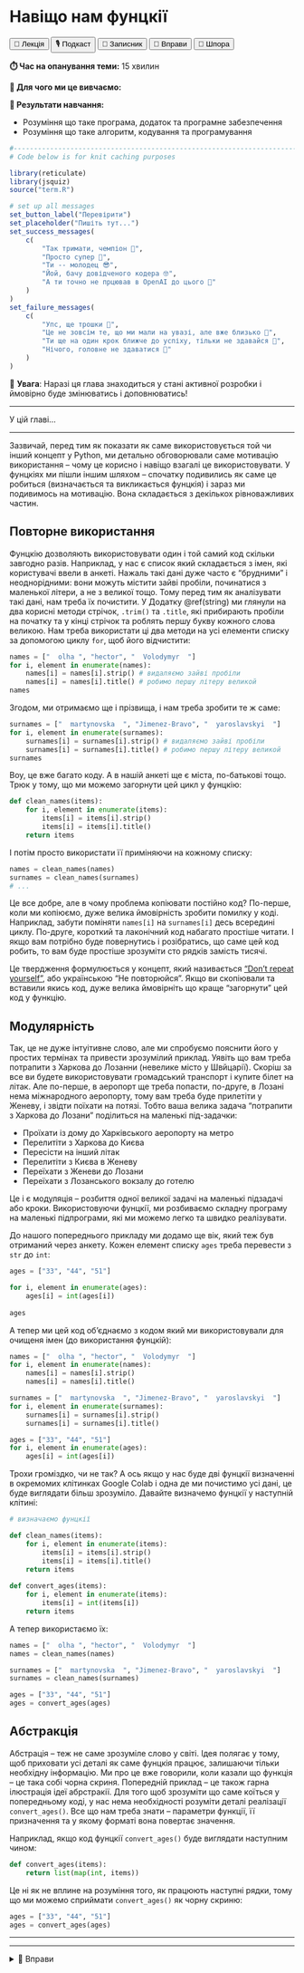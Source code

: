 # Навіщо нам фунцкії

<div class="btn-group">
  <button class="lecture">🎥 Лекція</button>
  <button class="podcast">🎙️ Подкаст</button>
  <button class="notebook">📓 Записник</button>
  <button class="exercises" onclick="openDetailsById('funcs_motivation_exercises');">🤸 Вправи</button>
  <button class="cheat">📝 Шпора</button>
</div>

**⏱️ Час на опанування теми:** 15 хвилин

**🤷 Для чого ми це вивчаємо:**

**🔑 Результати навчання:**

- Розуміння що таке програма, додаток та програмне забезпечення
- Розуміння що таке алгоритм, кодування та програмування 

```r
#-------------------------------------------------------------------------------
# Code below is for knit caching purposes

library(reticulate)
library(jsquiz)
source("term.R")

# set up all messages 
set_button_label("Перевірити")
set_placeholder("Пишіть тут...")
set_success_messages(
    c(
        "Так тримати, чемпіон 🌟",
        "Просто супер 🤩",
        "Ти -- молодец 😎",
        "Йой, бачу довідченого кодера 🤓",
        "А ти точно не прцював в OpenAI до цього 🤖"
    )
)
set_failure_messages(
    c(
        "Упс, ще трошки 😬",
        "Це не зовсім те, що ми мали на увазі, але вже близько 🙊",
        "Ти ще на один крок ближче до успіху, тільки не здавайся 🚀",
        "Нічого, головне не здаватися 💪"
    )
)
```

<div class = "warning">
🎈 **Увага**: Наразі ця глава знаходиться у стані активної розробки і ймовірно буде змінюватись і доповнюватись!
</div>

---

У цій главі...

---

Зазвичай, перед тим як показати як саме використовується той чи інший концепт у Python, ми детально обговорювали саме мотивацію використання -- чому це корисно і навіщо взагалі це використовувати. У фунцкіях ми пішли іншим шляхом -- спочатку подивились як саме це робиться (визначається та викликається фунцкія) і зараз ми подивимось на мотивацію. Вона складається з декількох рівноважливих частин. 

## Повторне використання

Фунцкію дозволяють використовувати один і той самий код скільки завгодно разів. Наприклад, у нас є список який складається з імен, які користувачі ввели в анкеті. Нажаль такі дані дуже часто є "брудними" і неоднорідними: вони можуть містити зайві пробіли, починатися з маленької літери, а не з великої тощо. Тому перед тим як аналізувати такі дані, нам треба їх почистити. У Додатку \@ref(string) ми глянули на два корисні методи стрічок, `.trim()` та `.title`, які прибирають пробіли на початку та у кінці стрічок та роблять першу букву кожного слова великою. Нам треба використати ці два методи на усі елементи списку за допомогою циклу `for`, щоб його відчистити: 

```python
names = ["  olha ", "hector", "  Volodymyr  "]
for i, element in enumerate(names):
    names[i] = names[i].strip() # видаляємо зайві пробіли
    names[i] = names[i].title() # робимо першу літеру великой
names
```

Згодом, ми отримаємо ще і прізвища, і нам треба зробити те ж саме: 

```python
surnames = ["  martynovska  ", "Jimenez-Bravo", "  yaroslavskyi  "]
for i, element in enumerate(surnames):
    surnames[i] = surnames[i].strip() # видаляємо зайві пробіли
    surnames[i] = surnames[i].title() # робимо першу літеру великой
surnames
```

Воу, це вже багато коду. А в нашій анкеті ще є міста, по-батькові тощо. Трюк у тому, що ми можемо загорнути цей цикл у фунцкію: 

```python
def clean_names(items): 
    for i, element in enumerate(items):
        items[i] = items[i].strip()
        items[i] = items[i].title()
    return items
```

І потім просто використати її приміняючи на кожному списку: 

```python
names = clean_names(names)
surnames = clean_names(surnames)
# ...
```

Це все добре, але в чому проблема копіювати постійно код? По-перше, коли ми копіюємо, дуже велика ймовірність зробити помилку у коді. Наприклад, забути поміняти `names[i]` на `surnames[i]` десь всередині циклу. По-друге, короткий та лаконічний код набагато простіше читати. І якщо вам потрібно буде повернутись і розібратись, що саме цей код робить, то вам буде простіше зрозуміти сто рядків замість тисячі.

Це твердження формулюється у концепт, який називається ["Don't repeat yourself"](https://en.wikipedia.org/wiki/Don%27t_repeat_yourself), або українською "Не повторюйся". Якщо ви скопіювали та вставили якись код, дуже велика ймовірніть що краще "загорнути" цей код у функцію.

## Модулярність

Так, це не дуже інтуітивне слово, але ми спробуємо пояснити його у простих термінах та привести зрозумілий приклад. Уявіть що вам треба потрапити з Харкова до Лозанни (невелике місто у Швйцарії). Скоріш за все ви будете використовувати громадський транспорт і купите білет на літак. Але по-перше, в аеропорт ще треба попасти, по-друге, в Лозані нема міжнародного аеропорту, тому вам треба буде прилетіти у Женеву, і звідти поїхати на потязі. Тобто ваша велика задача "потрапити з Харкова до Лозани" поділиться на маленькі під-задачки: 

- Проїхати із дому до Харківського аеропорту на метро
- Перелитіти з Харкова до Києва
- Пересісти на інший літак
- Перелитіти з Києва в Женеву
- Переїхати з Женеви до Лозани 
- Переїхати з Лозанського вокзалу до готелю

Це і є модуляція -- розбиття одної великої задачі на маленькі підзадачі або кроки. Використовуючи фунцкії, ми розбиваємо складну програму на маленькі підпрограми, які ми можемо легко та швидко реалізувати.

До нашого попереднього прикладу ми додамо ще вік, який теж був отриманий через анкету. Кожен елемент списку `ages` треба перевести з `str` до `int`:

```python
ages = ["33", "44", "51"]

for i, element in enumerate(ages):
    ages[i] = int(ages[i])
    
ages
```

А тепер ми цей код об'єднаємо з кодом який ми використовували для очищеня імен (до використання фунцкій): 

```python
names = ["  olha ", "hector", "  Volodymyr  "]
for i, element in enumerate(names):
    names[i] = names[i].strip()
    names[i] = names[i].title()

surnames = ["  martynovska  ", "Jimenez-Bravo", "  yaroslavskyi  "]
for i, element in enumerate(surnames):
    surnames[i] = surnames[i].strip()
    surnames[i] = surnames[i].title()

ages = ["33", "44", "51"]
for i, element in enumerate(ages):
    ages[i] = int(ages[i])
```

Трохи громіздко, чи не так? А ось якщо у нас буде дві фунцкії визначенні в окремомих клітинках Google Colab і одна де ми почистимо усі дані, це буде виглядати більш зрозуміло. Давайте визначемо фунцкії у наступній клітині: 

```python
# визначаємо фунцкії

def clean_names(items): 
    for i, element in enumerate(items):
        items[i] = items[i].strip()
        items[i] = items[i].title()
    return items
    
def convert_ages(items): 
    for i, element in enumerate(items):
        items[i] = int(items[i])
    return items

```

А тепер використаємо їх: 

```python
names = ["  olha ", "hector", "  Volodymyr  "]
names = clean_names(names)

surnames = ["  martynovska  ", "Jimenez-Bravo", "  yaroslavskyi  "]
surnames = clean_names(surnames)

ages = ["33", "44", "51"]
ages = convert_ages(ages)
```

## Абстракція

Абстрація -- теж не саме зрозуміле слово у світі. Ідея полягає у тому, щоб приховати усі деталі як саме фунцкія працює, залишаючи тільки необхідну інформацію. Ми про це вже говорили, коли казали що функція -- це така собі чорна скриня. Попередній приклад -- це також гарна ілюстрація ідеї абрстракії. Для того щоб зрозуміти що саме коїться у попередньому коді, у нас нема необхідності розуміти деталі реалізації `convert_ages()`. Все що нам треба знати -- параметри функції, її призначення та у якому форматі вона повертає значення. 

Наприклад, якщо код фунцкії `convert_ages()` буде виглядати наступним чином: 

```python
def convert_ages(items): 
    return list(map(int, items))
```

Це ні як не вплине на розуміння того, як працюють наступні рядки, тому що ми можемо сприймати `convert_ages()` як чорну скриню:

```python
ages = ["33", "44", "51"]
ages = convert_ages(ages)
```

---

---

<details id="funcs_motivation_exercises">
<summary>🤸 Вправи</summary>

</details>